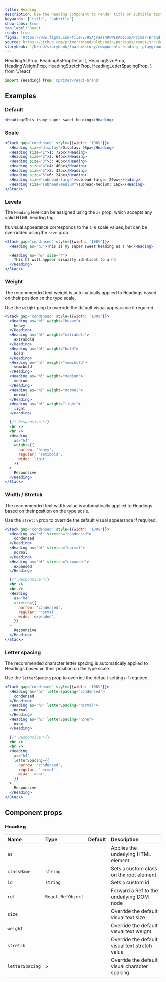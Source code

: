 ```yaml
---
title: Heading
description: Use the heading component to render title or subtitle text.
keywords: ['title', 'subtitle']
show-tabs: true
tab-label: React
ready: true
figma: 'https://www.figma.com/file/BJ95AjraesmRCWsKA013GS/Primer-Brand?node-id=354%3A8982'
source: https://github.com/primer/brand/blob/main/packages/react/src/Heading/Heading.tsx
storybook: '/brand/storybook/?path=/story/components-heading--playground'
---
```


  HeadingAsProp,
  HeadingAsPropDefault,
  HeadingSizeProp,
  HeadingWeightProp,
  HeadingStretchProp,
  HeadingLetterSpacingProp,
} from './react'

```js
import {Heading} from '@primer/react-brand'
```

## Examples

### Default

```jsx live
<Heading>This is my super sweet heading</Heading>
```

### Scale

```jsx live
<Stack gap="condensed" style={{width: '100%'}}>
  <Heading size="display">Display: 96px</Heading>
  <Heading size="1">1: 72px</Heading>
  <Heading size="2">2: 64px</Heading>
  <Heading size="3">3: 48px</Heading>
  <Heading size="4">4: 40px</Heading>
  <Heading size="5">5: 32px</Heading>
  <Heading size="6">6: 24px</Heading>
  <Heading size="subhead-large">subhead-large: 20px</Heading>
  <Heading size="subhead-medium">subhead-medium: 16px</Heading>
</Stack>
```

### Levels

The `Heading` level can be assigned using the `as` prop, which accepts any valid HTML heading tag.

Its visual appearance corresponds to the `1-6` scale values, but can be overridden using the `size` prop.

```jsx live
<Stack gap="condensed" style={{width: '100%'}}>
  <Heading as="h6">This is my super sweet heading as a h6</Heading>

  <Heading as="h2" size="4">
    This h2 will appear visually identical to a h4
  </Heading>
</Stack>
```

### Weight

The recommended text weight is automatically applied to Headings based on their position on the type scale.

Use the `weight` prop to override the default visual appearance if required.

```jsx live
<Stack gap="condensed" style={{width: '100%'}}>
  <Heading as="h3" weight="heavy">
    heavy
  </Heading>
  <Heading as="h3" weight="extrabold">
    extrabold
  </Heading>
  <Heading as="h3" weight="bold">
    bold
  </Heading>
  <Heading as="h3" weight="semibold">
    semibold
  </Heading>
  <Heading as="h3" weight="medium">
    medium
  </Heading>
  <Heading as="h3" weight="normal">
    normal
  </Heading>
  <Heading as="h3" weight="light">
    light
  </Heading>

  {/* Responsive */}
  <br />
  <br />
  <Heading
    as="h4"
    weight={{
      narrow: 'heavy',
      regular: 'semibold',
      wide: 'light',
    }}
  >
    Responsive
  </Heading>
</Stack>
```

### Width / Stretch

The recommended text width value is automatically applied to Headings based on their position on the type scale.

Use the `stretch` prop to override the default visual appearance if required.

```jsx live
<Stack gap="condensed" style={{width: '100%'}}>
  <Heading as="h3" stretch="condensed">
    condensed
  </Heading>
  <Heading as="h3" stretch="normal">
    normal
  </Heading>
  <Heading as="h3" stretch="expanded">
    expanded
  </Heading>

  {/* Responsive */}
  <br />
  <br />
  <Heading
    as="h4"
    stretch={{
      narrow: 'condensed',
      regular: 'normal',
      wide: 'expanded',
    }}
  >
    Responsive
  </Heading>
</Stack>
```

### Letter spacing

The recommended character letter spacing is automatically applied to Headings based on their position on the type scale.

Use the `letterSpacing` prop to override the default settings if required.

```jsx live
<Stack gap="condensed" style={{width: '100%'}}>
  <Heading as="h3" letterSpacing="condensed">
    condensed
  </Heading>
  <Heading as="h3" letterSpacing="normal">
    normal
  </Heading>
  <Heading as="h3" letterSpacing="none">
    none
  </Heading>

  {/* Responsive */}
  <br />
  <br />
  <Heading
    as="h4"
    letterSpacing={{
      narrow: 'condensed',
      regular: 'normal',
      wide: 'none',
    }}
  >
    Responsive
  </Heading>
</Stack>
```

## Component props

### Heading

| Name            | Type                          |         Default          | Description                                    |
| :-------------- | :---------------------------- | :----------------------: | :--------------------------------------------- |
| `as`            | <HeadingAsProp />             | <HeadingAsPropDefault /> | Applies the underlying HTML element            |
| `className`     | `string`                      |                          | Sets a custom class on the root element        |
| `id`            | `string`                      |                          | Sets a custom id                               |
| `ref`           | `React.RefObject`             |                          | Forward a Ref to the underlying DOM node       |
| `size`          | <HeadingSizeProp />           |                          | Override the default visual text size          |
| `weight`        | <HeadingWeightProp />         |                          | Override the default visual text weight        |
| `stretch`       | <HeadingStretchProp />        |                          | Override the default visual text stretch value |
| `letterSpacing` | <HeadingLetterSpacingProp />> |                          | Override the default visual character spacing  |
